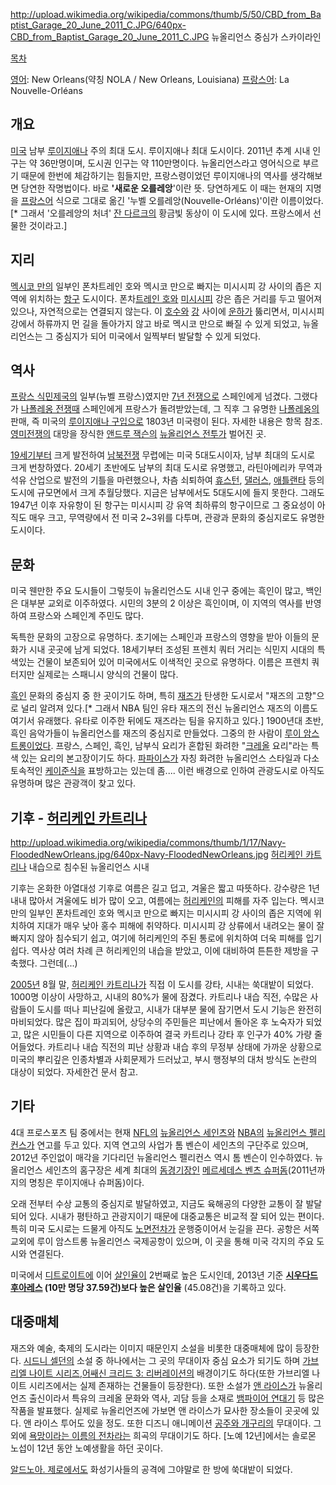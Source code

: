 http://upload.wikimedia.org/wikipedia/commons/thumb/5/50/CBD_from_Baptist_Garage_20_June_2011_C.JPG/640px-CBD_from_Baptist_Garage_20_June_2011_C.JPG
뉴올리언스 중심가 스카이라인 

[[목차]]

[[영어]]: New Orleans(약칭 NOLA / New Orleans, Louisiana)
[[프랑스어]]: La Nouvelle-Orléans 

== 개요 == 
[[미국]] 남부 [[루이지애나]] 주의 최대 도시. 루이지애나 최대 도시이다. 2011년 추계 시내 인구는 약 36만명이며, 도시권 인구는 약 110만명이다. 뉴올리언스라고 영어식으로 부르기 때문에 한번에 체감하기는 힘들지만, 프랑스령이었던 루이지애나의 역사를 생각해보면 당연한 작명법이다. 바로 ''''새로운 오를레앙''''이란 뜻. 당연하게도 이 때는 현재의 지명을 [[프랑스어]] 식으로 그대로 옮긴 '누벨 오를레앙(Nouvelle-Orléans)'이란 이름이었다.[* 그래서 '오를레앙의 처녀' [[잔 다르크]]의 황금빛 동상이 이 도시에 있다. 프랑스에서 선물한 것이라고.]

== 지리 == 
[[멕시코 만]]의 일부인 폰차트레인 호와 멕시코 만으로 빠지는 미시시피 강 사이의 좁은 지역에 위치하는 [[항구]] 도시이다. 폰차[[트레인 호]]와 [[미시시피]] 강은 좁은 거리를 두고 떨어져 있으나, 자연적으로는 연결되지 않는다. 이 [[호수]]와 [[강]] 사이에 [[운하]]가 뚫리면서, 미시시피 강에서 하류까지 먼 길을 돌아가지 않고 바로 멕시코 만으로 빠질 수 있게 되었고, 뉴올리언스는 그 중심지가 되어 미국에서 일찍부터 발달할 수 있게 되었다. 

== 역사 == 
[[프랑스 식민제국]]의 일부(뉴벨 프랑스)였지만 [[7년 전쟁]]으로 스페인에게 넘겼다. 그랬다가 [[나폴레옹 전쟁]]때 스페인에게 프랑스가 돌려받았는데, 그 직후 그 유명한 [[나폴레옹]]의 판매, 즉 미국의 [[루이지애나 구입]]으로 1803년 미국령이 된다. 자세한 내용은 항목 참조. [[영미전쟁]]의 대망을 장식한 [[앤드루 잭슨]]의 [[뉴올리언스 전투]]가 벌어진 곳.

[[19세기]]부터 크게 발전하여 [[남북전쟁]] 무렵에는 미국 5대도시이자, 남부 최대의 도시로 크게 번창하였다. 20세기 초반에도 남부의 최대 도시로 유명했고, 라틴아메리카 무역과 석유 산업으로 발전의 기틀을 마련했으나, 차츰 쇠퇴하여 [[휴스턴]], [[댈러스]], [[애틀랜타]] 등의 도시에 규모면에서 크게 추월당했다. 지금은 남부에서도 5대도시에 들지 못한다. 그래도 1947년 이후 자유항이 된 항구는 미시시피 강 유역 최하류의 항구이므로 그 중요성이 아직도 매우 크고, 무역량에서 전 미국 2~3위를 다투며, 관광과 문화의 중심지로도 유명한 도시이다.

== 문화 == 
미국 웬만한 주요 도시들이 그렇듯이 뉴올리언스도 시내 인구 중에는 흑인이 많고, 백인은 대부분 교외로 이주하였다. 시민의 3분의 2 이상은 흑인이며, 이 지역의 역사를 반영하여 프랑스와 스페인계 주민도 많다.

독특한 문화의 고장으로 유명하다. 초기에는 스페인과 프랑스의 영향을 받아 이들의 문화가 시내 곳곳에 남게 되었다. 18세기부터 조성된 프렌치 쿼터 거리는 식민지 시대의 특색있는 건물이 보존되어 있어 미국에서도 이색적인 곳으로 유명하다. 이름은 프렌치 쿼터지만 실제로는 스패니시 양식의 건물이 많다. 

[[흑인]] 문화의 중심지 중 한 곳이기도 하며, 특히 [[재즈]]가 탄생한 도시로서 "재즈의 고향"으로 널리 알려져 있다.[* 그래서 NBA 팀인 유타 재즈의 전신 뉴올리언스 재즈의 이름도 여기서 유래했다. 유타로 이주한 뒤에도 재즈라는 팀을 유지하고 있다.] 1900년대 초반, 흑인 음악가들이 뉴올리언스를 재즈의 중심지로 만들었다. 그중의 한 사람이 [[루이 암스트롱]]이었다. 프랑스, 스페인, 흑인, 남부식 요리가 혼합된 화려한 "[[크레올]] 요리"라는 특색 있는 요리의 본고장이기도 하다. [[파파이스]]가 자칭 화려한 뉴올리언스 스타일과 다소 토속적인 [[케이준]]식을 표방하고는 있는데 좀.... 이런 배경으로 인하여 관광도시로 아직도 유명하며 많은 관광객이 찾고 있다.

== 기후 - [[허리케인 카트리나]] ==
http://upload.wikimedia.org/wikipedia/commons/thumb/1/17/Navy-FloodedNewOrleans.jpg/640px-Navy-FloodedNewOrleans.jpg
[[허리케인 카트리나]] 내습으로 침수된 뉴올리언스 시내

기후는 온화한 아열대성 기후로 여름은 길고 덥고, 겨울은 짧고 따뜻하다. 강수량은 1년 내내 많아서 겨울에도 비가 많이 오고, 여름에는 [[허리케인]]의 피해를 자주 입는다. 멕시코 만의 일부인 폰차트레인 호와 멕시코 만으로 빠지는 미시시피 강 사이의 좁은 지역에 위치하여 지대가 매우 낮아 홍수 피해에 취약하다. 미시시피 강 상류에서 내려오는 물이 잘 빠지지 않아 침수되기 쉽고, 여기에 허리케인의 주된 통로에 위치하여 더욱 피해를 입기 쉽다. 역사상 여러 차례 큰 허리케인의 내습을 받았고, 이에 대비하여 튼튼한 제방을 구축했다. 그런데(...)

[[2005년]] 8월 말, [[허리케인 카트리나]]가 직접 이 도시를 강타, 시내는 쑥대밭이 되었다. 1000명 이상이 사망하고, 시내의 80%가 물에 잠겼다. 카트리나 내습 직전, 수많은 사람들이 도시를 떠나 피난길에 올랐고, 시내가 대부분 물에 잠기면서 도시 기능은 완전히 마비되었다. 많은 집이 파괴되어, 상당수의 주민들은 피난에서 돌아온 후 노숙자가 되었고, 많은 시민들이 다른 지역으로 이주하여 결국 카트리나 강타 후 인구가 40% 가량 줄어들었다. 카트리나 내습 직전의 피난 상황과 내습 후의 무정부 상태에 가까운 상황으로 미국의 뿌리깊은 인종차별과 사회문제가 드러났고, 부시 행정부의 대처 방식도 논란의 대상이 되었다. 자세한건 문서 참고.

== 기타 ==
4대 프로스포츠 팀 중에서는 현재 [[NFL]]의 [[뉴올리언스 세인츠]]와 [[NBA]]의 [[뉴올리언스 펠리컨스]]가 연고를 두고 있다. 지역 연고의 사업가 톰 벤슨이 세인츠의 구단주로 있으며, 2012년 주인없이 매각을 기다리던 뉴올리언스 펠리컨스 역시 톰 벤슨이 인수하였다. 뉴올리언스 세인츠의 홈구장은 세계 최대의 [[돔경기장]]인 [[메르세데스 벤츠 슈퍼돔]](2011년까지의 명칭은 루이지애나 슈퍼돔)이다.

오래 전부터 수상 교통의 중심지로 발달하였고, 지금도 육해공의 다양한 교통이 잘 발달되어 있다. 시내가 평탄하고 관광지이기 때문에 대중교통은 비교적 잘 되어 있는 편이다. 특히 미국 도시로는 드물게 아직도 [[노면전차]]가 운행중이어서 눈길을 끈다. 공항은 서쪽 교외에 루이 암스트롱 뉴올리언스 국제공항이 있으며, 이 곳을 통해 미국 각지의 주요 도시와 연결된다. 

미국에서 [[디트로이트]]에 이어 [[살인]]율이 2번째로 높은 도시인데, 2013년 기준 '''[[시우다드후아레스]] (10만 명당 37.59건)보다 높은 살인율''' (45.08건)을 기록하고 있다. 
== 대중매체 == 
재즈와 예술, 축제의 도시라는 이미지 때문인지 소설을 비롯한 대중매체에 많이 등장한다. [[시드니 셀던]]의 소설 중 하나에서는 그 곳의 무대이자 중심 요소가 되기도 하며 [[가브리엘 나이트 시리즈]],[[어쌔신 크리드 3: 리버레이션]]의 배경이기도 하다(또한 가브리엘 나이트 시리즈에서는 실제 존재하는 건물들이 등장한다). 또한 소설가 [[앤 라이스]]가 뉴올리언즈 출신이라서 특유의 크레올 문화와 역사, 괴담 등을 소재로 [[뱀파이어 연대기]] 등 많은 작품을 발표했다. 실제로 뉴올리언즈에 가보면 앤 라이스가 묘사한 장소들이 곳곳에 있다. 앤 라이스 투어도 있을 정도. 또한 디즈니 애니메이션 [[공주와 개구리]]의 무대이다. 그 외에 [[욕망이라는 이름의 전차]]라는 희곡의 무대이기도 하다. [노예 12년]에서는 솔로몬 노섭이 12년 동안 노예생활을 하던 곳이다.

[[알드노아. 제로]]에서도 화성기사들의 공격에 그야말로 한 방에 쑥대밭이 되었다.
